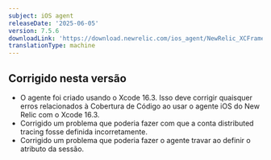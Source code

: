```yaml
---
subject: iOS agent
releaseDate: '2025-06-05'
version: 7.5.6
downloadLink: 'https://download.newrelic.com/ios_agent/NewRelic_XCFramework_Agent_7.5.6.zip'
translationType: machine
---
```


## Corrigido nesta versão

* O agente foi criado usando o Xcode 16.3. Isso deve corrigir quaisquer erros relacionados à Cobertura de Código ao usar o agente iOS do New Relic com o Xcode 16.3.
* Corrigido um problema que poderia fazer com que a conta distributed tracing fosse definida incorretamente.
* Corrigido um problema que poderia fazer o agente travar ao definir o atributo da sessão.